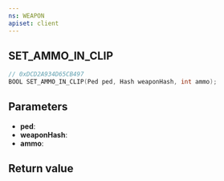 ```yaml
---
ns: WEAPON
apiset: client
---
```

## SET_AMMO_IN_CLIP

```c
// 0xDCD2A934D65CB497
BOOL SET_AMMO_IN_CLIP(Ped ped, Hash weaponHash, int ammo);
```


## Parameters
* **ped**:
* **weaponHash**:
* **ammo**:

## Return value